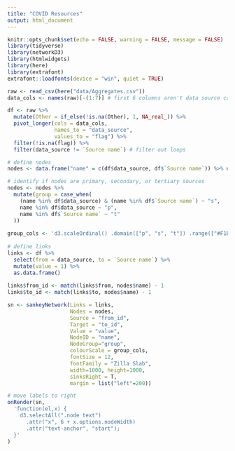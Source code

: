 ```yaml
---
title: "COVID Resources"
output: html_document
---
```


```r
knitr::opts_chunk$set(echo = FALSE, warning = FALSE, message = FALSE)
library(tidyverse)
library(networkD3)
library(htmlwidgets)
library(here)
library(extrafont)
extrafont::loadfonts(device = "win", quiet = TRUE)
```

```r
raw <- read_csv(here("data/Aggregates.csv"))
data_cols <- names(raw)[-(1:7)] # first 6 columns aren't data source columns

df <- raw %>%
  mutate(Other = if_else(!is.na(Other), 1, NA_real_)) %>%
  pivot_longer(cols = data_cols, 
               names_to = "data_source", 
               values_to = "flag") %>%
  filter(!is.na(flag)) %>%
  filter(data_source != `Source name`) # filter out loops 

# define nodes
nodes <- data.frame("name" = c(df$data_source, df$`Source name`)) %>% unique()

# identify if nodes are primary, secondary, or tertiary sources
nodes <- nodes %>% 
  mutate(group = case_when(
    (name %in% df$data_source) & (name %in% df$`Source name`) ~ "s", 
    name %in% df$data_source ~ "p", 
    name %in% df$`Source name` ~ "t" 
  ))
  
group_cols <- 'd3.scaleOrdinal() .domain(["p", "s", "t"]) .range(["#F1B51C", "#189394", "#17A673"])'
 
# define links 
links <- df %>% 
  select(from = data_source, to = `Source name`) %>% 
  mutate(value = 1) %>%
  as.data.frame() 
  
links$from_id <- match(links$from, nodes$name) - 1 
links$to_id <- match(links$to, nodes$name) - 1 

sn <- sankeyNetwork(Links = links, 
                    Nodes = nodes, 
                    Source = "from_id",
                    Target = "to_id", 
                    Value = "value", 
                    NodeID = "name", 
                    NodeGroup="group",
                    colourScale = group_cols, 
                    fontSize = 12, 
                    fontFamily = "Zilla Slab",
                    width=1000, height=1000,
                    sinksRight = T, 
                    margin = list("left"=200)) 

# move labels to right
onRender(sn,
  'function(el,x) {
    d3.selectAll(".node text")
      .attr("x", 6 + x.options.nodeWidth)
      .attr("text-anchor", "start");
  }'
)
```